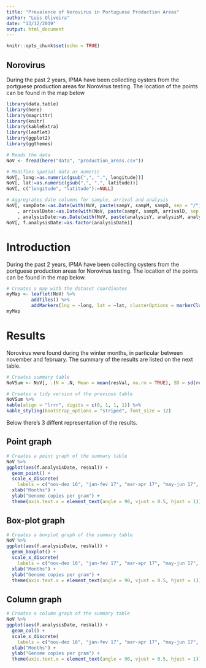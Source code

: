 ```yaml
---
title: "Prevalence of Norovirus in Portuguese Production Areas"
author: "Luis Oliveira"
date: "13/12/2019"
output: html_document
---
```


```r
knitr::opts_chunk$set(echo = TRUE)
```

## Norovirus
During the past 2 years, IPMA have been collecting oysters from the portguese production areas for Norovirus testing. The location of the points can be found in the map below

```r
library(data.table)
library(here)
library(magrittr)
library(knitr)
library(kableExtra)
library(leaflet)
library(ggplot2)
library(ggthemes)

# Reads the data
NoV <- fread(here("data", "production_areas.csv"))

# Modifies spatial data as numeric
NoV[, long:=as.numeric(gsub(",", ".", longitude))]
NoV[, lat:=as.numeric(gsub(",", ".", latitude))]
NoV[, c("longitude", "latitude"):=NULL]

# Aggregrates date columns for sample, arrival and analysis
NoV[, sampDate:=as.Date(with(NoV, paste(sampY, sampM, sampD, sep = "/")), "%Y/%m/%d")][
    , arrivalDate:=as.Date(with(NoV, paste(sampY, sampM, arrivalD, sep = "/")), "%Y/%m/%d")][
    , analysisDate:=as.Date(with(NoV, paste(analysisY, analysisM, analysisD, sep = "/")), "%Y/%m/%d")]
NoV[, f.analysisDate:=as.factor(analysisDate)]
```

# Introduction
During the past 2 years, IPMA have been collecting oysters from the portguese production areas for Norovirus testing. The location of the points can be found in the map below.

```r
# Creates a map with the dataset coordinates
myMap <- leaflet(NoV) %>% 
         addTiles() %>% 
         addMarkers(lng = ~long, lat = ~lat, clusterOptions = markerClusterOptions())
myMap
```

# Results
Norovirus were found during the winter months, in particular between november and february. The summary of the results are listed on the next table.
```r
# Creates summary table
NoVSum <- NoV[, .(N = .N, Mean = mean(resVal, na.rm = TRUE), SD = sd(resVal, na.rm = TRUE)), by = .(f.analysisDate)]

# Creates a tidy version of the previous table
NoVSum %>%
kable(align = "lrrr", digits = c(0, 1, 1, 1)) %>%
kable_styling(bootstrap_options = "striped", font_size = 12)
```


Below there's 3 diffent representation of the results.

## Point graph
```r
# Creates a point graph of the summary table
NoV %>%
ggplot(aes(f.analysisDate, resVal)) +
  geom_point() +
  scale_x_discrete(
    labels = c("nov-dez 16", "jan-fev 17", "mar-apr 17", "may-jun 17", "jul-aug 17", "sep-oct 17", "nov-dez 17", "jan-fev 18", "mar-apr 18", "may-jun 18", "jul-aug 18", "sep-oct 18")) +
  xlab("Months") +
  ylab("Genome copies per gram") +
  theme(axis.text.x = element_text(angle = 90, vjust = 0.5, hjust = 1))
```

## Box-plot graph
```r
# Creates a boxplot graph of the summary table
NoV %>%
ggplot(aes(f.analysisDate, resVal)) +
  geom_boxplot() +
  scale_x_discrete(
    labels = c("nov-dez 16", "jan-fev 17", "mar-apr 17", "may-jun 17", "jul-aug 17", "sep-oct 17", "nov-dez 17", "jan-fev 18", "mar-apr 18", "may-jun 18", "jul-aug 18", "sep-oct 18")) +
  xlab("Months") +
  ylab("Genome copies per gram") +
  theme(axis.text.x = element_text(angle = 90, vjust = 0.5, hjust = 1))
```

## Column graph
```r
# Creates a column graph of the summary table
NoV %>%
ggplot(aes(f.analysisDate, resVal)) +
  geom_col() +
  scale_x_discrete(
    labels = c("nov-dez 16", "jan-fev 17", "mar-apr 17", "may-jun 17", "jul-aug 17", "sep-oct 17", "nov-dez 17", "jan-fev 18", "mar-apr 18", "may-jun 18", "jul-aug 18", "sep-oct 18")) +
  xlab("Months") +
  ylab("Genome copies per gram") +
  theme(axis.text.x = element_text(angle = 90, vjust = 0.5, hjust = 1))
```


